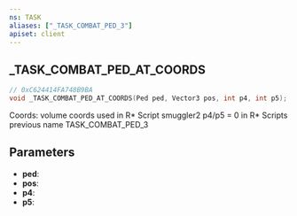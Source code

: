 ```yaml
---
ns: TASK
aliases: ["_TASK_COMBAT_PED_3"]
apiset: client
---
```

## _TASK_COMBAT_PED_AT_COORDS

```c
// 0xC624414FA748B9BA
void _TASK_COMBAT_PED_AT_COORDS(Ped ped, Vector3 pos, int p4, int p5);
```

Coords: volume coords used in R* Script smuggler2
p4/p5 = 0 in R* Scripts previous name TASK_COMBAT_PED_3

## Parameters
* **ped**:
* **pos**:
* **p4**:
* **p5**:
